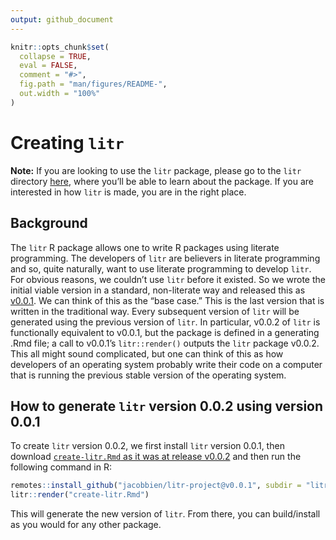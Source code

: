 ```yaml
---
output: github_document
---
```


<!-- README.md is generated from README.Rmd. Please edit that file -->

```r
knitr::opts_chunk$set(
  collapse = TRUE,
  eval = FALSE,
  comment = "#>",
  fig.path = "man/figures/README-",
  out.width = "100%"
)
```

# Creating `litr`

<!-- badges: start -->
<!-- badges: end -->

**Note:** If you are looking to use the `litr` package, please go to the `litr` directory [here](litr), where you'll be able to learn about the package. If you are interested in how `litr` is made, you are in the right place.

## Background

The `litr` R package allows one to write R packages using literate programming.  The developers of `litr` are believers in literate programming and so, quite naturally, want to use literate programming to develop `litr`.  For obvious reasons, we couldn't use `litr` before it existed.  So we wrote the initial viable version in a standard, non-literate way and released this as [v0.0.1](https://github.com/jacobbien/litr-project/releases/tag/v0.0.1).  We can think of this as the "base case."  This is the last version that is written in the traditional way.  Every subsequent version of `litr` will be generated using the previous version of `litr`.  In particular, v0.0.2 of `litr` is functionally equivalent to v0.0.1, but the package is defined in a generating .Rmd file; a call to v0.0.1's `litr::render()` outputs the `litr` package v0.0.2.  This all might sound complicated, but one can think of this as how developers of an operating system probably write their code on a computer that is running the previous stable version of the operating system.

## How to generate `litr` version 0.0.2 using version 0.0.1

To create `litr` version 0.0.2, we first install `litr` version 0.0.1, then download [`create-litr.Rmd` as it was at release v0.0.2](https://github.com/jacobbien/litr-project/blob/66cc7c9286e43cb3f1438f4aa70c504a99782f2d/create-litr.Rmd) and then run the following command in R:

```r
remotes::install_github("jacobbien/litr-project@v0.0.1", subdir = "litr")
litr::render("create-litr.Rmd")
```

This will generate the new version of `litr`.  From there, you can build/install as you would for any other package.
